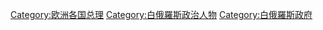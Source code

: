 [[Category:欧洲各国总理|Category:欧洲各国总理]]
[[Category:白俄羅斯政治人物|Category:白俄羅斯政治人物]]
[[Category:白俄羅斯政府|Category:白俄羅斯政府]]